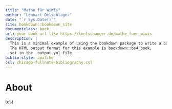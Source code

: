 ```yaml
--- 
title: "Mathe für WiWis"
author: "Lennart Oelschläger"
date: "`r Sys.Date()`"
site: bookdown::bookdown_site
documentclass: book
url: your book url like https://loelschaeger.de/mathe_fuer_wiwis
description: |
  This is a minimal example of using the bookdown package to write a book.
  The HTML output format for this example is bookdown::bs4_book,
  set in the _output.yml file.
biblio-style: apalike
csl: chicago-fullnote-bibliography.csl
---
```


# About

test
